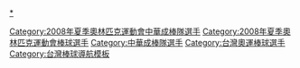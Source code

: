 {{Navbox
|bodyclass=hlist

| name  = 2008年夏季奧林匹克運動會中華成棒代表隊
| title = [[2008年夏季奧林匹克運動會|<span style="color:white;">2008年夏季奧林匹克運動會</span>]][[中華成棒隊|<span style="color:white;">中華台北棒球代表隊</span>]]
| titlestyle = background:navy; color:red;
| groupstyle = background:navy; color:#FFFFFF;
|group1=總教練
|list1 = 
*2 [[洪一中]]
|group2=教練
|list2 = 
*32 [[龔榮堂]]（守備）
*83 [[謝長亨]]（投手）
*97 [[呂明賜]]（打撃）
|group3= 投手
|list3 = 
*12 [[李振昌]]
*17 [[曹錦輝]]
*18 [[潘威倫]]
*19 [[羅嘉仁]]
*21 [[陳偉殷]]
*36 [[倪福德]]
*46 [[陽建福]]
*81 [[許文雄]]
*96 [[鄭凱文 (棒球運動員)|鄭凱文]]
*99 [[張誌家]]
|group4= 捕手
|list4 = 
*27 [[葉君璋]]
*34 [[高志綱]]
*41 [[陳峰民]]
|group5= 內野手
|list5 = 
*6 [[石志偉]]
*7 [[郭嚴文]]
*11 [[蔣智賢]]
*23 [[彭政閔]]
*31 [[林智勝]]
*49 [[張泰山]]
|group6= 外野手
|list6 = 
*24 [[林哲瑄]]
*28 [[羅國輝 (台灣)|羅國輝]]
*52 [[陳金鋒]]
*55 [[潘武雄]]
*66 [[張建銘]]
}}<includeonly>[[Category:2008年夏季奧林匹克運動會中華成棒隊選手]][[Category:2008年夏季奧林匹克運動會棒球選手]][[Category:中華成棒隊選手]][[Category:台灣奧運棒球選手]]</includeonly><noinclude>
[[category:夏季奧林匹克運動會中華台北代表團|*]]
[[Category:台灣棒球導航模板]]
</noinclude>